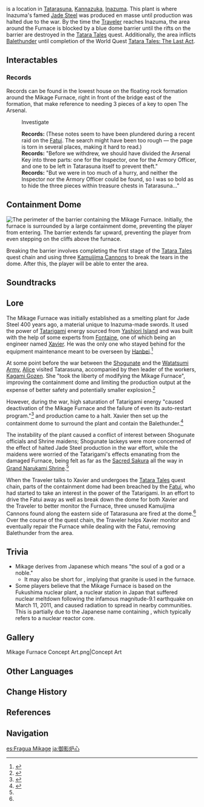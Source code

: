 {{Location Infobox
|image        = Mikage Furnace.png
|type         = Point of Interest
|region       = Inazuma
|area         = Kannazuka
|subarea      = Tatarasuna
}}
{{Description|The largest smelting facility in all the islands of Inazuma, surrounded by jagged, rocky terrain. War has brought production to a halt.|Version 1.5 Special Program}}
{{Lang|'''Mikage Furnace'''|ja=御影炉心|ja_rm=Mikage Roshin}} is a location in [[Tatarasuna]], [[Kannazuka]], [[Inazuma]]. This plant is where Inazuma's famed [[Jade Steel]] was produced en masse until production was halted due to the war. By the time the [[Traveler]] reaches Inazuma, the area around the Furnace is blocked by a blue dome barrier until the rifts on the barrier are destroyed in the [[Tatara Tales (Quest)|Tatara Tales]] quest. Additionally, the area inflicts [[Balethunder]] until completion of the World Quest [[Tatara Tales: The Last Act]].

==Interactables==
{{Transclude|Rather Aged Notes|Dialogue}}

===Records===
Records can be found in the lowest house on the floating rock formation around the Mikage Furnace, right in front of the bridge east of the formation, that make reference to needing 3 pieces of a key to open The Arsenal.

{{Dialogue Start}}
:{{DIcon|Talk}} Investigate
:'''Records:''' (These notes seem to have been plundered during a recent raid on the [[Fatui]]. The search might have been too rough &mdash; the page is torn in several places, making it hard to read.)
:'''Records:''' "Before we withdrew, we should have divided the Arsenal Key into three parts: one for the Inspector, one for the Armory Officer, and one to be left in Tatarasuna itself to prevent theft."
:'''Records:''' "But we were in too much of a hurry, and neither the Inspector nor the Armory Officer could be found, so I was so bold as to hide the three pieces within treasure chests in Tatarasuna..."
{{Dialogue End}}

==Containment Dome==
[[File:Tatarasuna Barrier.png|thumb|The perimeter of the barrier containing the Mikage Furnace.]]
Initially, the furnace is surrounded by a large containment dome, preventing the player from entering. The barrier extends far upward, preventing the player from even stepping on the cliffs above the furnace.

Breaking the barrier involves completing the first stage of the [[Tatara Tales (Quest)|Tatara Tales]] quest chain and using three [[Kamuijima Cannon]]s to break the tears in the dome. After this, the player will be able to enter the area.
{{clr}}

==Soundtracks==
{{Soundtracks by Category Table|type=location}}

==Lore==
The Mikage Furnace was initially established as a smelting plant for Jade Steel 400 years ago, a material unique to Inazuma-made swords. It used the power of [[Tatarigami]] energy sourced from [[Yashiori Island]] and was built with the help of some experts from [[Fontaine]], one of which being an engineer named [[Xavier]]. He was the only one who stayed behind for the equipment maintenance meant to be overseen by [[Hanbei]].<ref name="Tatara Tales Quest">{{Ref/Quest|Tatara Tales (Quest)}}</ref> 

At some point before the war between the [[Shogunate]] and the [[Watatsumi Army]], [[Alice]] visited Tatarasuna, accompanied by then leader of the workers, [[Kagami Gozen]]. She "took the liberty of modifying the Mikage Furnace", improving the containment dome and limiting the production output at the expense of better safety and potentially smaller explosion.<ref>{{Ref/Book|Teyvat Travel Guide|3}}</ref>

However, during the war, high saturation of Tatarigami energy "caused deactivation of the Mikage Furnace and the failure of even its auto-restart program."<ref>{{Ref/Quest|Tatara Tales: Process Is Everything}}</ref> and production came to a halt. Xavier then set up the containment dome to surround the plant and contain the Balethunder.<ref name="PI">{{Ref/Quest|Tatara Tales: Priority Investigation}}</ref>

The instability of the plant caused a conflict of interest between Shogunate officials and Shrine maidens; Shogunate lackeys were more concerned of the effect of halted Jade Steel production in the war effort, while the maidens were worried of the Tatarigami's effects emanating from the damaged Furnace, being felt as far as the [[Sacred Sakura]] all the way in [[Grand Narukami Shrine (Subarea)|Grand Narukami Shrine]].<ref name="Tatara Tales Quest" />

When the Traveler talks to Xavier and undergoes the [[Tatara Tales]] quest chain, parts of the containment dome had been breached by the [[Fatui]], who had started to take an interest in the power of the Tatarigami. In an effort to drive the Fatui away as well as break down the dome for both Xavier and the Traveler to better monitor the Furnace, three unused Kamuijima Cannons found along the eastern side of Tatarasuna are fired at the dome.<ref name="PI" /> Over the course of the quest chain, the Traveler helps Xavier monitor and eventually repair the Furnace while dealing with the Fatui, removing Balethunder from the area.

==Trivia==
* Mikage derives from Japanese {{Lang|''mikage''|ja=御影}} which means "the soul of a god or a noble."
** It may also be short for {{Lang|''mikage-ishi''|ja=御影石|ja_tl=granite}}, implying that granite is used in the furnace.
* Some players believe that the Mikage Furnace is based on the Fukushima nuclear plant, a nuclear station in Japan that suffered nuclear meltdown following the infamous magnitude-9.1 earthquake on March 11, 2011, and caused radiation to spread in nearby communities. This is partially due to the Japanese name containing {{ja|炉心|rm=roshin}}, which typically refers to a nuclear reactor core.

==Gallery==
<gallery>
Mikage Furnace Concept Art.png|Concept Art
</gallery>

==Other Languages==
{{Other Languages
|en      = Mikage Furnace
|zhs     = 御影炉心
|zhs_rm  = Yùyǐng Lúxīn
|zht     = 御影爐心
|zht_rm  = Yùyǐng Lúxīn
|zh_tl   = Divine Soul Furnace Core{{Sino|zh|ja}}
|ja      = 御影炉心
|ja_rm   = Mikage Roshin<ref>{{Ref/NPC|Yousuke|Idle|note=Japanese Voice-Over}}</ref>
|ja_tl   = Divine Soul Furnace Core
|ko      = 미카게 {{tt|용광로|鎔鑛爐}}
|ko_tl   = Mikage Blast Furnace
|es      = Fragua Mikage
|es_tl   = Mikage Forge
|fr      = Fourneau Mikage
|fr_tl   = Mikage Furnace
|ru      = Горн Микагэ
|ru_tl   = Mikage Furnace
|th      = Mikage Furnace
|vi      = {{tt|Lò|爐}} {{tt|Luyện|鍊}} Mikage
|vi_tl   = Mikage Forge
|de      = Mikage-Hochofen
|de_tl   = Mikage Furnace
|id      = Mikage Furnace
|pt      = Fornalha Mikage
|pt_tl   = Mikage Furnace
|tr      = Mikage Ocağı
|tr_tl   = 
|it      = Fornace Mikage
|it_tl   = 
}}

==Change History==
{{Change History|2.0}}

==References==
{{Reflist}}

==Navigation==
{{PoI Navbox|Inazuma}}

[[es:Fragua Mikage]]
[[ja:御影炉心]]